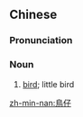 {{also|鸟仔}}
==Chinese==
{{zh-forms|s=鸟仔}}

===Pronunciation===
{{zh-pron
|h=pfs=tiâu-é
|md=cēu-giāng
|mn=chiáu-仔
|cat=n
}}

===Noun===
{{zh-noun}}

# {{lb|zh|dialectal}} [[bird]]; little bird

[[zh-min-nan:鳥仔]]